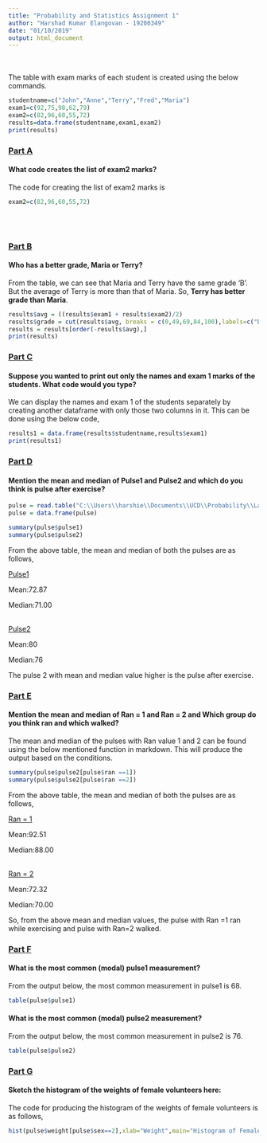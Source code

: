 ```yaml
---
title: "Probability and Statistics Assignment 1"
author: "Harshad Kumar Elangovan - 19200349"
date: "01/10/2019"
output: html_document
---
```

<br/>
<br/>
The table with exam marks of each student is created using the below commands.
```r
studentname=c("John","Anne","Terry","Fred","Maria")
exam1=c(92,75,98,62,79)
exam2=c(82,96,60,55,72)
results=data.frame(studentname,exam1,exam2)
print(results)
```

### <u>Part A</u> 
#### What code creates the list of exam2 marks?

The code for creating the list of exam2 marks is

```r
exam2=c(82,96,60,55,72)
```
<br/>
<br/>

### <u>Part B</u>
#### Who has a better grade, Maria or Terry?

From the table, we can see that Maria and Terry have the same grade 'B'. But the average of Terry is more than that of Maria. So, **Terry has better grade than Maria**.

```r
results$avg = ((results$exam1 + results$exam2)/2)
results$grade = cut(results$avg, breaks = c(0,49,69,84,100),labels=c("D","C","B","A"))
results = results[order(-results$avg),]
print(results)
```

### <u>Part C</u>
#### Suppose you wanted to print out only the names and exam 1 marks of the students. What code would you type?

We can display the names and exam 1 of the students separately by creating another dataframe with only those two columns in it. This can be done using the below code,

```r
results1 = data.frame(results$studentname,results$exam1)
print(results1)
```

### <u>Part D</u>
#### Mention the mean and median of Pulse1 and Pulse2 and which do you think is pulse after exercise?

```r
pulse = read.table("C:\\Users\\harshie\\Documents\\UCD\\Probability\\Lab1\\pulse.txt", header=TRUE)
pulse = data.frame(pulse)
```

```r
summary(pulse$pulse1)
summary(pulse$pulse2)
```

From the above table, the mean and median of both the pulses are as follows,

<u>Pulse1</u>

Mean:72.87

Median:71.00
<br/>
<br/>

<u>Pulse2</u>

Mean:80

Median:76

The pulse 2 with mean and median value higher is the pulse after exercise.

### <u>Part E</u>
#### Mention the mean and median of Ran = 1 and Ran = 2 and Which group do you think ran and which walked?

The mean and median of the pulses with Ran value 1 and 2 can be found using the below mentioned function in markdown. This will produce the output based on the conditions.

```r
summary(pulse$pulse2[pulse$ran ==1])
summary(pulse$pulse2[pulse$ran ==2])
```
From the above table, the mean and median of both the pulses are as follows,

<u>Ran = 1</u>

Mean:92.51

Median:88.00
<br/>
<br/>

<u>Ran = 2</u>

Mean:72.32

Median:70.00

So, from the above mean and median values, the pulse with Ran =1 ran while exercising and pulse with Ran=2 walked.

### <u>Part F</u>
#### What is the most common (modal) pulse1 measurement?

From the output below, the most common measurement in pulse1 is 68.

```r
table(pulse$pulse1)
```

#### What is the most common (modal) pulse2 measurement?

From the output below, the most common measurement in pulse2 is 76.

```r
table(pulse$pulse2)
```

### <u>Part G</u>
#### Sketch the histogram of the weights of female volunteers here:

The code for producing the histogram of the weights of female volunteers is as follows,

```r
hist(pulse$weight[pulse$sex==2],xlab="Weight",main="Histogram of Female Volunteers based on weight")
```